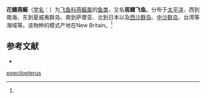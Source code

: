{{Speciesbox
| name = 花鳍燕鳐
| status = 
| status_system = 
| image = 
| genus = Cypselurus
| species = poecilopterus
| authority = (Cuvier et Valenciennes, 1846)<ref name='id6738'>{{cite web| url =http://www.bioinfo.cn/db05/BjdwSpecies.php?action=view&id=6738| title =花鳍燕鳐| work =《中国动物物种编目数据库》| publisher =中国科学院微生物研究所| author =中国科学院动物研究所| accessdate =2009-04-11| deadurl =yes| archiveurl =https://web.archive.org/web/20160305002535/http://www.bioinfo.cn/db05/BjdwSpecies.php?action=view&id=6738| archivedate =2016-03-05}}</ref>
}}

'''花鳍燕鳐'''（[[学名|学名]]：{{lang|la|''Cypselurus poecilopterus''}}）为[[飞鱼科|飞鱼科]][[燕鳐属|燕鳐属]]的[[鱼类|鱼类]]，又名'''斑鳍飞鱼'''。分布于[[太平洋|太平洋]]、西到南海、东到夏威夷群岛、南到萨摩亚、北到日本以及[[西沙群岛|西沙群岛]]、[[中沙群岛|中沙群岛]]、台湾等海域等。该物种的模式产地在New Britain。<ref name='id6738'/>

== 参考文献 ==
{{reflist}}
* {{TaiBNET| zh=斑鰭飛魚 | id=380878 | binomial=Cypselurus poecilopterus | authority=Valenciennes, 1847 | var= | accessdate=2013-01-24}}
{{Wikispecies|Cypselurus poecilopterus}}
{{Taxonbar|from=Q2604495}}

[[Category:燕鳐属|poecilopterus]]


{{鱼类小作品}}
